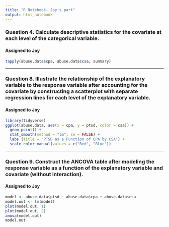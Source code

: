 ```yaml
---
title: "R Notebook- Joy's part"
output: html_notebook
---
```


### Question 4. Calculate descriptive statistics for the covariate at each level of the categorical variable.
#### Assigned to Joy
```r
tapply(abuse.data$cpa, abuse.data$csa, summary)
```



***
### Question 8. Illustrate the relationship of the explanatory variable to the response variable after accounting for the covariate by constructing a scatterplot with separate regression lines for each level of the explanatory variable.
#### Assigned to Joy

```r
library(tidyverse)
ggplot(abuse.data, aes(x = cpa, y = ptsd, color = csa)) +
  geom_point() +
  stat_smooth(method = "lm", se = FALSE) +
  labs (title = "PTSD as a Function of CPA by CSA") +
  scale_color_manual(values = c("Red", "Blue"))
```


***
### Question 9. Construct the ANCOVA table after modeling the response variable as a function of the explanatory variable and covariate (without interaction).
#### Assigned to Joy

```r
model <- abuse.data$ptsd ~ abuse.data$cpa + abuse.data$csa
model.out <- lm(model)
plot(model.out, 1)
plot(model.out, 2)
anova(model.out)
model.out
```